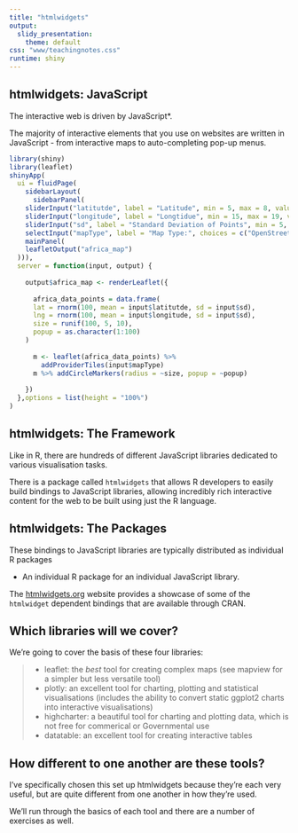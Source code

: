 ```yaml
---
title: "htmlwidgets"
output:
  slidy_presentation:
    theme: default
css: "www/teachingnotes.css"
runtime: shiny
---
```


## htmlwidgets: JavaScript

The interactive web is driven by JavaScript*.

The majority of interactive elements that you use on websites are written in JavaScript - from interactive maps to auto-completing pop-up menus. 

```r
library(shiny)
library(leaflet)
shinyApp(
  ui = fluidPage(
    sidebarLayout(
      sidebarPanel(
    sliderInput("latitutde", label = "Latitude", min = 5, max = 8, value = 6.9),
    sliderInput("longitude", label = "Longtidue", min = 15, max = 19, value = 17.7),
    sliderInput("sd", label = "Standard Deviation of Points", min = 5, max = 20, value = 10),
    selectInput("mapType", label = "Map Type:", choices = c("OpenStreetMap", "OpenStreetMap.BlackAndWhite","OpenTopoMap"))),
    mainPanel(
    leafletOutput("africa_map")
  ))),
  server = function(input, output) {
    
    output$africa_map <- renderLeaflet({
      
      africa_data_points = data.frame(
      lat = rnorm(100, mean = input$latitutde, sd = input$sd),
      lng = rnorm(100, mean = input$longitude, sd = input$sd),
      size = runif(100, 5, 10),
      popup = as.character(1:100)
    )
    
      m <- leaflet(africa_data_points) %>%
        addProviderTiles(input$mapType)
      m %>% addCircleMarkers(radius = ~size, popup = ~popup)
      
    })
  },options = list(height = "100%")
)

```

## htmlwidgets: The Framework

Like in R, there are hundreds of different JavaScript libraries dedicated to various visualisation tasks. 

There is a package called `htmlwidgets` that allows R developers to easily build bindings to JavaScript libraries, allowing incredibly rich interactive content for the web to be built using just the R language.

## htmlwidgets: The Packages

These bindings to JavaScript libraries are typically distributed as individual R packages

- An individual R package for an individual JavaScript library. 


The <a href="http://htmlwidgets.org">htmlwidgets.org</a> website provides a showcase of some of the `htmlwidget` dependent bindings that are available through CRAN.

## Which libraries will we cover?

We're going to cover the basis of these four libraries:

>- leaflet: the *best* tool for creating complex maps (see mapview for a simpler but less versatile tool)
>- plotly: an excellent tool for charting, plotting and statistical visualisations (includes the ability to convert static ggplot2 charts into interactive visualisations)
>- highcharter: a beautiful tool for charting and plotting data, which is not free for commerical or Governmental use
>- datatable: an excellent tool for creating interactive tables

## How different to one another are these tools?

I've specifically chosen this set up htmlwidgets because they're each very useful, but are quite different from one another in how they're used.

We'll run through the basics of each tool and there are a number of exercises as well.


